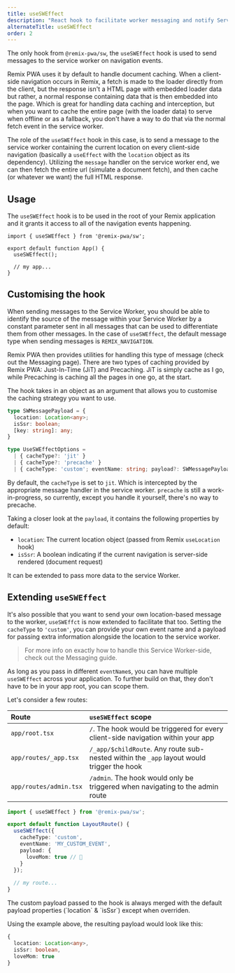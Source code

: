 ```yaml
---
title: useSWEffect
description: "React hook to facilitate worker messaging and notify Service Worker about location-based changes"
alternateTitle: useSWEffect
order: 2
---
```




The only hook from `@remix-pwa/sw`, the `useSWEffect` hook is used to send messages to the service worker on navigation events.

Remix PWA uses it by default to handle document caching. When a client-side navigation occurs in Remix, a fetch is made to the loader directly
from the client, but the response isn't a HTML page with embedded loader data but rather, a normal response containing data that is then embedded
into the page. Which is great for handling data caching and interception, but when you want to cache the entire page (with the loader data) to serve when offline
or as a fallback, you don't have a way to do that via the normal fetch event in the service worker.

The role of the `useSWEffect` hook in this case, is to send a message to the service worker containing the current location on every client-side navigation
(basically a `useEffect` with the `location` object as its dependency). Utilizing the `message` handler on the service worker end,
we can then fetch the entire url (simulate a document fetch), and then cache (or whatever we want) the full HTML response.

## Usage

The `useSWEffect` hook is to be used in the root of your Remix application and it grants it access to all of the navigation events
happening.

```tsx {{filename:'app/root.tsx'}}
import { useSWEffect } from '@remix-pwa/sw';

export default function App() {
  useSWEffect();
  
  // my app...
}
```

## Customising the hook

When sending messages to the Service Worker, you should be able to identify the source of the message within your Service
Worker by a constant parameter sent in all messages that can be used to differentiate them from other messages. In the case
of `useSWEffect`, the default message type when sending messages is `REMIX_NAVIGATION`.

Remix PWA then provides utilities for handling this type of message (check out the Messaging page). There are two types of caching
provided by Remix PWA: Just-In-Time (JiT) and Precaching. JiT is simply cache as I go, while Precaching is caching all the pages
in one go, at the start.

The hook takes in an object as an argument that allows you to customise the caching strategy you want to use. 

```ts
type SWMessagePayload = {
  location: Location<any>;
  isSsr: boolean;
  [key: string]: any;
}

type UseSWEffectOptions =
  | { cacheType?: 'jit' }
  | { cacheType?: 'precache' }
  | { cacheType: 'custom'; eventName: string; payload?: SWMessagePayload };
```

By default, the `cacheType` is set to `jit`. Which is intercepted by the appropriate message handler in the service worker. `precache` is
still a work-in-progress, so currently, except you handle it yourself, there's no way to precache.

Taking a closer look at the `payload`, it contains the following properties by default:

- `location`: The current location object (passed from Remix `useLocation` hook)
- `isSsr`: A boolean indicating if the current navigation is server-side rendered (document request)

It can be extended to pass more data to the service Worker.

## Extending `useSWEffect`

It's also possible that you want to send your own location-based message to the worker, `useSWEffct` is now extended to
facilitate that too. Setting the `cacheType` to `'custom'`, you can provide your own event name and a payload for passing
extra information alongside the location to the service worker.

> For more info on exactly how to handle this Service Worker-side, check out the Messaging guide.

As long as you pass in different `eventName`s, you can have multiple `useSWEffect` across your application. To further build on that,
they don't have to be in your app root, you can scope them.

Let's consider a few routes:

| Route                  | `useSWEffect` scope                                                                      |
|:-----------------------|:-----------------------------------------------------------------------------------------|
| `app/root.tsx`         | `/`. The hook would be triggered for every client-side navigation within your app        |
| `app/routes/_app.tsx`  | `/_app/$childRoute`. Any route sub-nested within the `_app` layout would trigger the hook |
| `app/routes/admin.tsx` | `/admin`. The hook would only be triggered when navigating to the admin route            |

```ts
import { useSWEffect } from '@remix-pwa/sw';

export default function LayoutRoute() {
  useSWEffect({
    cacheType: 'custom',
    eventName: 'MY_CUSTOM_EVENT',
    payload: {
      loveMom: true // 🥰
    } 
  });
  
  // my route...
}
```
<Info>
The custom payload passed to the hook is always merged with the default payload properties (`location` & `isSsr`) except when overriden.

Using the example above, the resulting payload would look like this:

```ts
{
  location: Location<any>,
  isSsr: boolean,
  loveMom: true
}
```
</Info>
